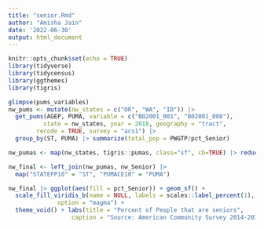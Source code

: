```yaml
---
title: "senior.Rmd"
author: "Amisha Jain"
date: '2022-06-30'
output: html_document
---
```


```r
knitr::opts_chunk$set(echo = TRUE)
library(tidyverse)
library(tidycensus)
library(ggthemes)
library(tigris)
```

```r
glimpse(pums_variables)
nw_pums <- mutate(nw_states = c("OR", "WA", "ID")) |> 
  get_pums(AGEP, PUMA, variable = c("B02001_001", "B02001_008"), 
          state = nw_states, year = 2018, geography = "tract", 
        recode = TRUE, survey = "acs1") |> 
  group_by(ST, PUMA) |> summarize(total_pop = PWGTP/pct_Senior)

nw_pumas <- map(nw_states, tigris::pumas, class="sf", cb=TRUE) |> reduce(rbind)

nw_final <- left_join(nw_pumas, nw_Senior) |> 
  map("STATEFP10" = "ST", "PUMACE10" = "PUMA")
```

```r
nw_final |> ggplot(aes(fill = pct_Senior)) + geom_sf() + 
  scale_fill_viridis_b(name = NULL, labels = scales::label_percent(1), 
              option = "magma") +
  theme_void() + labs(title = "Percent of People that are seniors", 
                  caption = "Source: American Community Survey 2014-2018")
```

